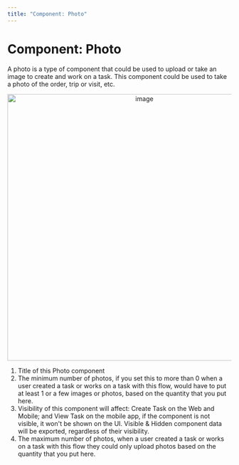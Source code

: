 ```yaml
---
title: "Component: Photo"
---
```


# Component: Photo

A photo is a type of component that could be used to upload or take an image to create and work on a task. This component could be used to take a photo of the order, trip or visit, etc. <div align="center">
  <img src="https://t3837933.p.clickup-attachments.com/t3837933/802e269b-3d3a-44c1-80ad-8ce27978a28d/image.png" alt="image" width="600" />
</div>

1. Title of this Photo component
2. The minimum number of photos, if you set this to more than 0 when a user created a task or works on a task with this flow, would have to put at least 1 or a few images or photos, based on the quantity that you put here.
3. Visibility of this component will affect: Create Task on the Web and Mobile; and View Task on the mobile app, if the component is not visible, it won't be shown on the UI. Visible & Hidden component data will be exported, regardless of their visibility.
4. The maximum number of photos, when a user created a task or works on a task with this flow they could only upload photos based on the quantity that you put here.
